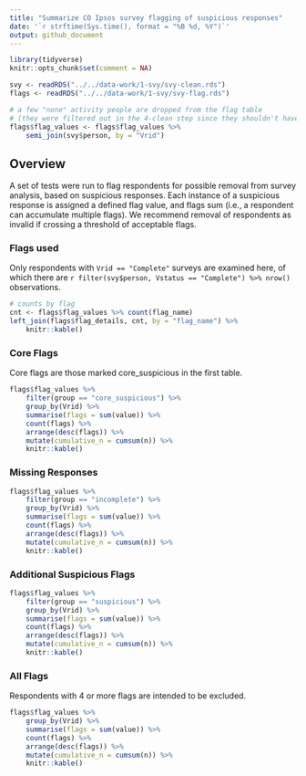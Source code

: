 ---
title: "Summarize CO Ipsos survey flagging of suspicious responses"
date: '`r strftime(Sys.time(), format = "%B %d, %Y")`'
output: github_document
---

```{r setup, message=FALSE}
library(tidyverse)
knitr::opts_chunk$set(comment = NA)
```

```{r}
svy <- readRDS("../../data-work/1-svy/svy-clean.rds")
flags <- readRDS("../../data-work/1-svy/svy-flag.rds")

# a few "none" activity people are dropped from the flag table
# (they were filtered out in the 4-clean step since they shouldn't have gotten the survey)
flags$flag_values <- flags$flag_values %>%
    semi_join(svy$person, by = "Vrid")
```

## Overview

A set of tests were run to flag respondents for possible removal from survey analysis, based on suspicious responses. Each instance of a suspicious response is assigned a defined flag value, and flags sum (i.e., a respondent can accumulate multiple flags). We recommend removal of respondents as invalid if crossing a threshold of acceptable flags.

### Flags used

Only respondents with `Vrid == "Complete"` surveys are examined here, of which there are `r filter(svy$person, Vstatus == "Complete") %>% nrow()` observations.

```{r}
# counts by flag
cnt <- flags$flag_values %>% count(flag_name)
left_join(flags$flag_details, cnt, by = "flag_name") %>%
    knitr::kable()
```

### Core Flags

Core flags are those marked core_suspicious in the first table.

```{r}
flags$flag_values %>%
    filter(group == "core_suspicious") %>%
    group_by(Vrid) %>%
    summarise(flags = sum(value)) %>%
    count(flags) %>%
    arrange(desc(flags)) %>%
    mutate(cumulative_n = cumsum(n)) %>%
    knitr::kable()
```

### Missing Responses

```{r}
flags$flag_values %>%
    filter(group == "incomplete") %>%
    group_by(Vrid) %>%
    summarise(flags = sum(value)) %>%
    count(flags) %>%
    arrange(desc(flags)) %>%
    mutate(cumulative_n = cumsum(n)) %>%
    knitr::kable()
```

### Additional Suspicious Flags

```{r}
flags$flag_values %>%
    filter(group == "suspicious") %>%
    group_by(Vrid) %>%
    summarise(flags = sum(value)) %>%
    count(flags) %>%
    arrange(desc(flags)) %>%
    mutate(cumulative_n = cumsum(n)) %>%
    knitr::kable()
```

### All Flags

Respondents with 4 or more flags are intended to be excluded.

```{r}
flags$flag_values %>%
    group_by(Vrid) %>%
    summarise(flags = sum(value)) %>%
    count(flags) %>%
    arrange(desc(flags)) %>%
    mutate(cumulative_n = cumsum(n)) %>%
    knitr::kable()
```
